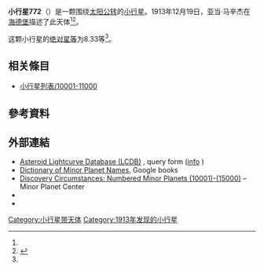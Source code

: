 {{Infobox planet
 | minorplanet     = yes
 | name            = 772 Tanete
 | background      = #D6D6D6
 | image = 
 | image_size      = 
 | caption         =
 | discovery_ref   =  <ref name="MPC-object" />
 | discoverer      = [[亚当·马辛杰|亚当·马辛杰]]
 | discovery_site  = [[海德堡|海德堡]]
 | discovered      = 1913年12月19日
 | mpc_name        = 772 Tanete
 | alt_names       = 772 Tanete
 | pronounced      = 
 | named_after     = <ref name="MPC-object" />
 | mp_category     = [[主帶小行星|主帶小行星]] <ref name="MPC-object" /><ref name="jpldata" />
 | orbit_ref       = <ref name="a">[http://ssd.jpl.nasa.gov/sbdb.cgi?sstr=772 772] {{Wayback|url=http://ssd.jpl.nasa.gov/sbdb.cgi?sstr=772 |date=20201201233348 }}，小行星數據庫瀏覽器（JPL Small-Body Database Browser）－[[美国国家航空航天局|美国国家航空航天局]]喷气推进实验室</ref>
 | epoch           = 2018-03-23.0（[[儒略日|JD]] 2458200.5）
 | uncertainty     = 0
 | observation_arc = 
 | aphelion = {{convert|3.276|AU|km|3|abbr=on|lk=out}}
 | perihelion      = {{convert|2.7225982|AU|km|3|abbr=on}}
 | semimajor       = 2.9993341
 | eccentricity    = 0.0922658
 | period          = 5.19[[儒略年|yr]]
 | mean_anomaly    = 277.23106[[度|°]]
 | mean_motion     = {{Deg2DMS|0.18974340|sup=ms}} / day
 | inclination     = 28.86012
 | asc_node        = 63.82947°
 | arg_peri        = 146.32733
 | mean_diameter   = 
 | rotation        = 
 | albedo          =
 | spectral_type   =
 | abs_magnitude   = 8.33<ref name="jpldata" />
}}
'''小行星772'''（{{lang-en|772 Tanete}}）是一颗围绕[[太阳|太阳]][[公转|公转]]的[[小行星|小行星]]。1913年12月19日，亚当·马辛杰在[[海德堡|海德堡]]描述了此天体<ref name="a" /><ref>{{cite news|title=小行星列表|url=http://cfa-www.harvard.edu/iau/lists/NumberedMPs.txt|accessdate=2018-10-19|newspaper=哈佛大学|archive-date=2008-05-17|archive-url=https://web.archive.org/web/20080517010638/http://cfa-www.harvard.edu/iau/lists/NumberedMPs.txt|dead-url=no}}</ref>。

这颗小行星的[[绝对星等|绝对星等]]为8.33等<ref name="a" />。

== 相关條目 ==
*[[小行星列表/10001-11000|小行星列表/10001-11000]]

== 參考資料 ==
{{reflist|refs=

<ref name="jpldata">{{cite web
 |type         = 2018-01-26 last obs.
 |title        = JPL Small-Body Database Browser:772 Tanete-772 Tanete
 |url          = https://ssd.jpl.nasa.gov/sbdb.cgi?sstr=772
 |publisher    = [[Jet_Propulsion_Laboratory|Jet Propulsion Laboratory]]
 |accessdate   = 28 March 2018
 |archive-date = 2020-12-01
 |archive-url  = https://web.archive.org/web/20201201233348/https://ssd.jpl.nasa.gov/sbdb.cgi?sstr=772
 |dead-url     = no
}}</ref>

<ref name="MPC-object">{{cite web
  |title      = 772 Tanete
  |work      = Minor Planet Center
  |url      = https://www.minorplanetcenter.net/db_search/show_object?object_id=772
  |accessdate      = 28 March 2018
  |archive-date      = 2016-03-04
  |archive-url      = https://web.archive.org/web/20160304102719/http://minorplanetcenter.net/db_search/show_object?object_id=772
  |dead-url      = no
  }}</ref>

}}

==  外部連結 ==
* [http://www.minorplanet.info/PHP/lcdbsummaryquery.php Asteroid Lightcurve Database (LCDB)] {{Wayback|url=http://www.minorplanet.info/PHP/lcdbsummaryquery.php |date=20171210173955 }}, query form ([http://www.minorplanet.info/lightcurvedatabase.html info] {{Wayback|url=http://www.minorplanet.info/lightcurvedatabase.html |date=20171216050541 }})
* [https://books.google.com/books?id=aeAg1X7afOoC&pg Dictionary of Minor Planet Names], Google books
* [http://www.minorplanetcenter.net/iau/lists/NumberedMPs010001.html Discovery Circumstances: Numbered Minor Planets (10001)-(15000)] {{Wayback|url=http://www.minorplanetcenter.net/iau/lists/NumberedMPs010001.html |date=20180612162317 }} – Minor Planet Center
* {{AstDys|772}}
* {{JPL small body}}

{{Minor Planet Number|[[小行星771|小行星771]]|[[小行星773|小行星773]]}}
{{小天体}}

[[Category:小行星带天体|Category:小行星带天体]]
[[Category:1913年发现的小行星|Category:1913年发现的小行星]]


{{beltasteroid-stub}}